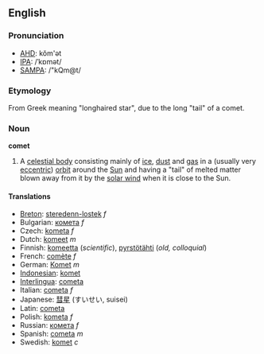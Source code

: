 ==English==
===Pronunciation===
*[[w:AHD|AHD]]: kŏm'ət
*[[w:IPA|IPA]]: /ˈkɒmət/
*[[w:SAMPA|SAMPA]]: /"kQm@t/

=== Etymology ===
From Greek meaning "longhaired star", due to the long "tail" of a comet.

===Noun===
'''comet'''

#A [[celestial body]] consisting mainly of [[ice]], [[dust]] and [[gas]] in a (usually very [[eccentric]]) [[orbit]] around the [[Sun]] and having a "tail" of melted matter blown away from it by the [[solar wind]] when it is close to the Sun.

====Translations====
*[[Breton]]: [[steredenn-lostek]] ''f''
*Bulgarian: [[комета]] ''f''
*Czech: [[kometa]] ''f''
*Dutch: [[komeet]] ''m''
*Finnish: [[komeetta]] (''scientific''), [[pyrstötähti]] (''old, colloquial'')
*French: [[comète]] ''f''
*German: [[Komet]] ''m''
*[[Indonesian]]: [[komet]]
*[[Interlingua]]: [[cometa]]
*Italian: [[cometa]] ''f''
*Japanese: [[彗星]] (すいせい, suisei)
*Latin: [[cometa]]
*Polish: [[kometa]] ''f''
*Russian: [[комета]] ''f''
*Spanish: [[cometa]] ''m''
*Swedish: [[komet]] ''c''